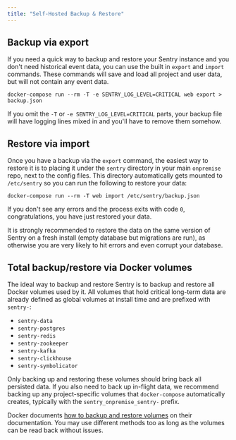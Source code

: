 ```yaml
---
title: "Self-Hosted Backup & Restore"
---
```


## Backup via export

If you need a quick way to backup and restore your Sentry instance and you don't need historical event data, you can use the built in `export` and `import` commands. These commands will save and load all project and user data, but will not contain any event data.

```shell
docker-compose run --rm -T -e SENTRY_LOG_LEVEL=CRITICAL web export > backup.json
```

If you omit the `-T` or `-e SENTRY_LOG_LEVEL=CRITICAL` parts, your backup file will have logging lines mixed in and you'll have to remove them somehow.

## Restore via import

Once you have a backup via the `export` command, the easiest way to restore it is to placing it under the `sentry` directory in your main `onpremise` repo, next to the config files. This directory automatically gets mounted to `/etc/sentry` so you can run the following to restore your data:

```shell
docker-compose run --rm -T web import /etc/sentry/backup.json
```

If you don't see any errors and the process exits with code `0`, congratulations, you have just restored your data.

It is strongly recommended to restore the data on the same version of Sentry on a fresh install (empty database but migrations are run), as otherwise you are very likely to hit errors and even corrupt your database.

## Total backup/restore via Docker volumes

The ideal way to backup and restore Sentry is to backup and restore all Docker volumes used by it. All volumes that hold critical long-term data are already defined as global volumes at install time and are prefixed with `sentry-`:

- `sentry-data`
- `sentry-postgres`
- `sentry-redis`
- `sentry-zookeeper`
- `sentry-kafka`
- `sentry-clickhouse`
- `sentry-symbolicator`

Only backing up and restoring these volumes should bring back all persisted data. If you also need to back up in-flight data, we recommend backing up any project-specific volumes that `docker-compose` automatically creates, typically with the `sentry_onpremise_sentry-` prefix.

Docker documents [how to backup and restore volumes](https://docs.docker.com/storage/volumes/#backup-restore-or-migrate-data-volumes) on their documentation. You may use different methods too as long as the volumes can be read back without issues.
